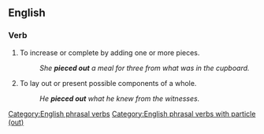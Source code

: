 ==English==

===Verb===
{{en-verb|pieces out|piecing out|pieced out}}

# To increase or complete by adding one or more pieces.
#: ''She '''pieced out''' a meal for three from what was in the cupboard.''
# To lay out or present possible components of a whole.
#: ''He '''pieced out''' what he knew from the witnesses.''

[[Category:English phrasal verbs]]
[[Category:English phrasal verbs with particle (out)]]
